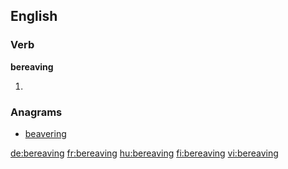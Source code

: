 ==English==

===Verb===
'''bereaving'''

# {{present participle of|bereave}}

===Anagrams===
* [[beavering#English|beavering]]

[[de:bereaving]]
[[fr:bereaving]]
[[hu:bereaving]]
[[fi:bereaving]]
[[vi:bereaving]]
